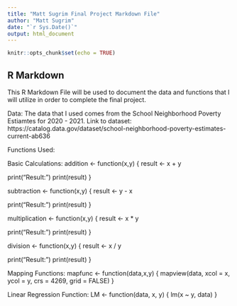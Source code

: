 ---
title: "Matt Sugrim Final Project Markdown File"
author: "Matt Sugrim"
date: "`r Sys.Date()`"
output: html_document
---

```{r setup, include=FALSE}
knitr::opts_chunk$set(echo = TRUE)
```

## R Markdown

This R Markdown File will be used to document the data and functions that I will utilize in order to complete the final project.

Data: The data that I used comes from the School Neighborhood Poverty Estiamtes for 2020 - 2021.
Link to dataset: https://catalog.data.gov/dataset/school-neighborhood-poverty-estimates-current-ab636

Functions Used:

Basic Calculations:
addition <- function(x,y)
{
  result <- x + y

  print("Result: ")
  print(result)
}

subtraction <- function(x,y)
{
  result <- y - x

  print("Result: ")
  print(result)
}

multiplication <- function(x,y)
{
  result <- x * y

  print("Result: ")
  print(result)
}

division <- function(x,y)
{
  result <- x / y

  print("Result: ")
  print(result)
}

Mapping Functions:
mapfunc <- function(data,x,y)
{
  mapview(data, xcol = x, ycol = y, crs = 4269, grid = FALSE)
}

Linear Regression Function:
LM <- function(data, x, y)
{
  lm(x ~ y, data)
}
